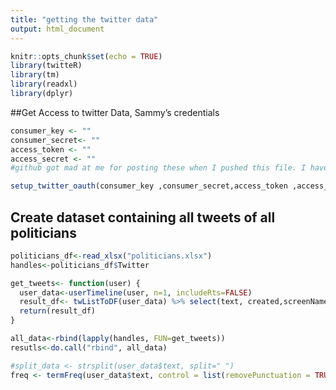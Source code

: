 ```yaml
---
title: "getting the twitter data"
output: html_document
---
```


```r
knitr::opts_chunk$set(echo = TRUE)
library(twitteR)
library(tm)
library(readxl)
library(dplyr)
```

##Get Access to twitter Data, Sammy's credentials

```r

consumer_key <- ""
consumer_secret<- ""
access_token <- ""
access_secret <- ""
#github got mad at me for posting these when I pushed this file. I have the actual numbers on my computer.

setup_twitter_oauth(consumer_key ,consumer_secret,access_token ,access_secret)
```

## Create dataset containing all tweets of all politicians

```r

politicians_df<-read_xlsx("politicians.xlsx")
handles<-politicians_df$Twitter

get_tweets<- function(user) {
  user_data<-userTimeline(user, n=1, includeRts=FALSE)
  result_df<- twListToDF(user_data) %>% select(text, created,screenName)
  return(result_df)
}

all_data<-rbind(lapply(handles, FUN=get_tweets))
resutls<-do.call("rbind", all_data)

```


```r
#split_data <- strsplit(user_data$text, split=" ")
freq <- termFreq(user_data$text, control = list(removePunctuation = TRUE, tolower = TRUE, stopwords = TRUE))

```


